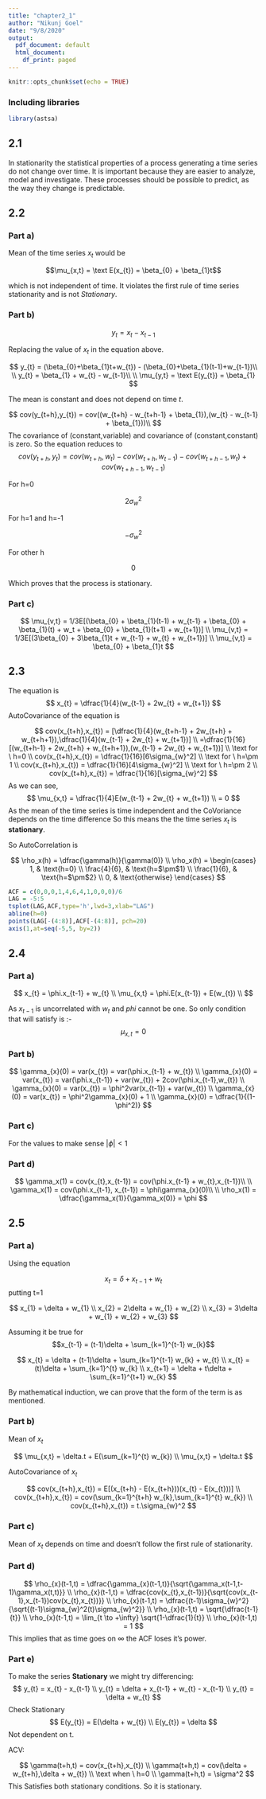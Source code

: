 ```yaml
---
title: "chapter2_1"
author: "Nikunj Goel"
date: "9/8/2020"
output:
  pdf_document: default
  html_document:
    df_print: paged
---
```


```r
knitr::opts_chunk$set(echo = TRUE)
```

### Including libraries

```r
library(astsa)
```

## 2.1

In stationarity the statistical properties of a process generating a time series do not change over time. It is important because they are easier to analyze, model and investigate. These processes should be possible to predict, as the way they change is predictable.

## 2.2

### Part a)

Mean of the time series $x_{t}$ would be

$$\mu_{x,t} = \text E(x_{t}) = \beta_{0} + \beta_{1}t$$

which is not independent of time. It violates the first rule of time series stationarity and is not *Stationary*.

### Part b)

$$y_{t} = x_{t} - x_{t-1}$$

Replacing the value of $x_{t}$ in the equation above.

$$
y_{t} = (\beta_{0}+\beta_{1}t+w_{t}) - (\beta_{0}+\beta_{1}(t-1)+w_{t-1})\\
\\
y_{t} = \beta_{1} + w_{t} - w_{t-1}\\
\\
\mu_{y,t} = \text E(y_{t}) = \beta_{1}
$$

The mean is constant and does not depend on time $t$.

$$
cov(y_{t+h},y_{t}) = cov((w_{t+h} - w_{t+h-1} + \beta_{1}),(w_{t} - w_{t-1} + \beta_{1}))\\
$$
The covariance of (constant,variable) and covariance of (constant,constant) is zero. So the equation reduces to
$$
cov(y_{t+h},y_{t}) = cov(w_{t+h},w_{t}) - cov(w_{t+h},w_{t-1}) -  cov(w_{t+h -1},w_{t}) + cov(w_{t+h-1},w_{t-1})
$$

For h=0

$$2\sigma_{w}^2$$

For h=1 and h=-1

$$-\sigma_{w}^2$$

For other h 

$$0$$

Which proves that the process is stationary.

### Part c)

$$
\mu_{v,t} = 1/3E[(\beta_{0} + \beta_{1}(t-1) + w_{t-1} + \beta_{0} + \beta_{1}(t) + w_t + \beta_{0} + \beta_{1}(t+1) + w_{t+1})]
\\
\mu_{v,t} = 1/3E[(3\beta_{0} + 3\beta_{1}t + w_{t-1} + w_{t} + w_{t+1})]
\\
\mu_{v,t} = \beta_{0} + \beta_{1}t
$$


## 2.3

The equation is
$$
x_{t} = \dfrac{1}{4}(w_{t-1} + 2w_{t} + w_{t+1})
$$
AutoCovariance of the equation is

$$
cov(x_{t+h},x_{t}) = [\dfrac{1}{4}(w_{t+h-1} + 2w_{t+h} + w_{t+h+1}),\dfrac{1}{4}(w_{t-1} + 2w_{t} + w_{t+1})]
\\
=\dfrac{1}{16}[(w_{t+h-1} + 2w_{t+h} + w_{t+h+1}),(w_{t-1} + 2w_{t} + w_{t+1})]
\\
\text for \ h=0
\\
cov(x_{t+h},x_{t}) = \dfrac{1}{16}[6\sigma_{w}^2]
\\
\text for \ h=\pm 1 
\\
cov(x_{t+h},x_{t}) = \dfrac{1}{16}[4\sigma_{w}^2]
\\
\text for \ h=\pm 2
\\
cov(x_{t+h},x_{t}) = \dfrac{1}{16}[\sigma_{w}^2]
$$
As we can see,
$$
\mu_{x,t} = \dfrac{1}{4}E(w_{t-1} + 2w_{t} + w_{t+1})
\\
= 0
$$
As the mean of the time series is time independent and the CoVoriance depends on the time difference So this means the the time series $x_{t}$ is **stationary**.

So AutoCorrelation is

$$
\rho_x(h) = \dfrac{\gamma(h)}{\gamma(0)}
\\
\rho_x(h) = \begin{cases}
1, & \text{h=0}
\\
\frac{4}{6}, & \text{h=$\pm$1}
\\
\frac{1}{6}, & \text{h=$\pm$2}
\\
0, & \text{otherwise}
\end{cases}
$$

```r
ACF = c(0,0,0,1,4,6,4,1,0,0,0)/6
LAG = -5:5
tsplot(LAG,ACF,type='h',lwd=3,xlab="LAG")
abline(h=0)
points(LAG[-(4:8)],ACF[-(4:8)], pch=20)
axis(1,at=seq(-5,5, by=2))
```

## 2.4

### Part a)

$$
x_{t} = \phi.x_{t-1} + w_{t}
\\
\mu_{x,t} = \phi.E(x_{t-1}) + E(w_{t})
\\
$$

As $x_{t-1}$ is uncorrelated with $w_{t}$ and $phi$ cannot be one. So only condition that will satisfy is :-
$$
\mu_{x,t} = 0
$$

### Part b)

$$
\gamma_{x}(0) = var(x_{t}) = var(\phi.x_{t-1} + w_{t})
\\
\gamma_{x}(0) = var(x_{t}) = var(\phi.x_{t-1}) + var(w_{t}) + 2cov(\phi.x_{t-1},w_{t})
\\
\gamma_{x}(0) = var(x_{t}) = \phi^2var(x_{t-1}) + var(w_{t})
\\
\gamma_{x}(0) =  var(x_{t}) = \phi^2\gamma_{x}(0) + 1
\\
\gamma_{x}(0) = \dfrac{1}{(1-\phi^2)}
$$

### Part c)

For the values to make sense $|\phi| < 1$

### Part d)

$$
\gamma_x(1) = cov(x_{t},x_{t-1}) = cov(\phi.x_{t-1} + w_{t},x_{t-1})\\
\\
\gamma_x(1) = cov(\phi.x_{t-1}, x_{t-1}) = \phi\gamma_{x}(0)\\
\\
\rho_x(1) = \dfrac{\gamma_x(1)}{\gamma_x(0)} = \phi
$$


## 2.5

### Part a)

Using the equation

$$x_{t} = \delta + x_{t-1} + w_{t} $$
putting t=1

$$
x_{1} = \delta + w_{1}
\\
x_{2} = 2\delta + w_{1} + w_{2}
\\
x_{3} = 3\delta + w_{1} + w_{2} + w_{3}
$$

Assuming it be true for $$x_{t-1} = (t-1)\delta + \sum_{k=1}^{t-1} w_{k}$$

$$
x_{t} = \delta + (t-1)\delta + \sum_{k=1}^{t-1} w_{k} + w_{t}
\\
x_{t} = (t)\delta + \sum_{k=1}^{t} w_{k}
\\
x_{t+1}  = \delta + t\delta + \sum_{k=1}^{t+1} w_{k}
$$

By mathematical induction, we can prove that the form of the term is as mentioned.


### Part b)

Mean of $x_{t}$

$$
\mu_{x,t} = \delta.t + E(\sum_{k=1}^{t} w_{k})
\\
\mu_{x,t} = \delta.t
$$

AutoCovariance of $x_{t}$

$$
cov(x_{t+h},x_{t}) = E[(x_{t+h} - E(x_{t+h}))(x_{t} - E(x_{t}))]
\\
cov(x_{t+h},x_{t}) = cov(\sum_{k=1}^{t+h} w_{k},\sum_{k=1}^{t} w_{k})
\\
cov(x_{t+h},x_{t}) = t.\sigma_{w}^2
$$

### Part c)

Mean of $x_{t}$ depends on time and doesn't follow the first rule of stationarity.

### Part d)

$$
\rho_{x}(t-1,t) = \dfrac{\gamma_{x}(t-1,t)}{\sqrt{\gamma_x(t-1,t-1)\gamma_x(t,t)}}
\\
\rho_{x}(t-1,t) = \dfrac{cov(x_{t},x_{t-1})}{\sqrt{cov(x_{t-1},x_{t-1})cov(x_{t},x_{t})}}
\\
\rho_{x}(t-1,t) = \dfrac{(t-1)\sigma_{w}^2}{\sqrt{(t-1)\sigma_{w}^2(t)\sigma_{w}^2}}
\\
\rho_{x}(t-1,t) = \sqrt{\dfrac{t-1}{t}}
\\
\rho_{x}(t-1,t) = \lim_{t \to +\infty} \sqrt{1-\dfrac{1}{t}}
\\
\rho_{x}(t-1,t) = 1
$$
This implies that as time goes on $\infty$ the ACF loses it's power.

### Part e)

To make the series **Stationary** we might try differencing: 
$$
y_{t} = x_{t} - x_{t-1}
\\
y_{t} = \delta + x_{t-1} + w_{t} - x_{t-1}
\\
y_{t} = \delta + w_{t}
$$
Check Stationary
$$
E(y_{t}) = E(\delta + w_{t}) 
\\
E(y_{t}) = \delta
$$
Not dependent on t.

ACV: 

$$
\gamma(t+h,t) = cov(x_{t+h},x_{t})
\\
\gamma(t+h,t) = cov(\delta + w_{t+h},\delta + w_{t})
\\
\text when \ h=0
\\
\gamma(t+h,t) = \sigma^2
$$
This Satisfies both stationary conditions. So it is stationary.
